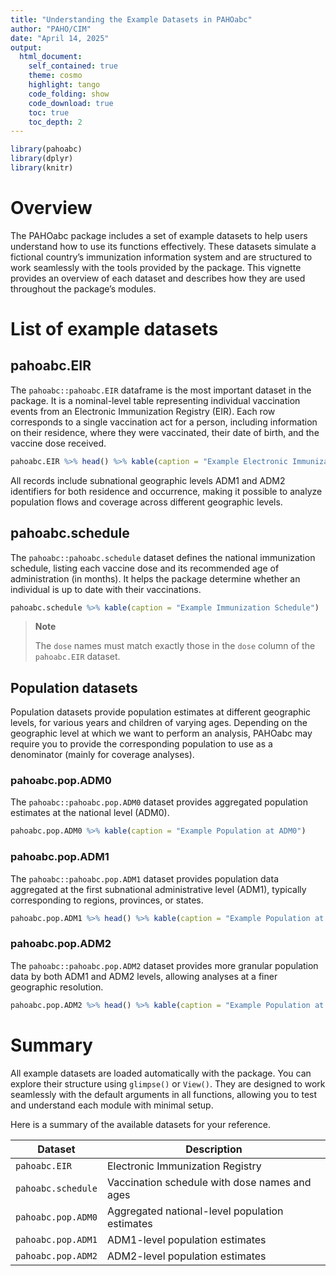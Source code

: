 ```yaml
---
title: "Understanding the Example Datasets in PAHOabc"
author: "PAHO/CIM"
date: "April 14, 2025"
output: 
  html_document:
    self_contained: true
    theme: cosmo
    highlight: tango
    code_folding: show
    code_download: true
    toc: true
    toc_depth: 2
---
```


```r
library(pahoabc)
library(dplyr)
library(knitr)
```

# Overview

The PAHOabc package includes a set of example datasets to help users understand how to use its functions effectively. These datasets simulate a fictional country's immunization information system and are structured to work seamlessly with the tools provided by the package. This vignette provides an overview of each dataset and describes how they are used throughout the package's modules.

# List of example datasets

## pahoabc.EIR

The `pahoabc::pahoabc.EIR` dataframe is the most important dataset in the package. It is a nominal-level table representing individual vaccination events from an Electronic Immunization Registry (EIR). Each row corresponds to a single vaccination act for a person, including information on their residence, where they were vaccinated, their date of birth, and the vaccine dose received.

```r
pahoabc.EIR %>% head() %>% kable(caption = "Example Electronic Immunization Registry")
```

All records include subnational geographic levels ADM1 and ADM2 identifiers for both residence and occurrence, making it possible to analyze population flows and coverage across different geographic levels.

## pahoabc.schedule

The `pahoabc::pahoabc.schedule` dataset defines the national immunization schedule, listing each vaccine dose and its recommended age of administration (in months). It helps the package determine whether an individual is up to date with their vaccinations.

```r
pahoabc.schedule %>% kable(caption = "Example Immunization Schedule")
```

> **Note**
> 
> The `dose` names must match exactly those in the `dose` column of the `pahoabc.EIR` dataset.

## Population datasets

Population datasets provide population estimates at different geographic levels, for various years and children of varying ages. Depending on the geographic level at which we want to perform an analysis, PAHOabc may require you to provide the corresponding population to use as a denominator (mainly for coverage analyses).

### pahoabc.pop.ADM0

The `pahoabc::pahoabc.pop.ADM0` dataset provides aggregated population estimates at the national level (ADM0).

```r
pahoabc.pop.ADM0 %>% kable(caption = "Example Population at ADM0")
```

### pahoabc.pop.ADM1

The `pahoabc::pahoabc.pop.ADM1` dataset provides population data aggregated at the first subnational administrative level (ADM1), typically corresponding to regions, provinces, or states.

```r
pahoabc.pop.ADM1 %>% head() %>% kable(caption = "Example Population at ADM1")
```

### pahoabc.pop.ADM2

The `pahoabc::pahoabc.pop.ADM2` dataset provides more granular population data by both ADM1 and ADM2 levels, allowing analyses at a finer geographic resolution.

```r
pahoabc.pop.ADM2 %>% head() %>% kable(caption = "Example Population at ADM2")
```

# Summary

All example datasets are loaded automatically with the package. You can explore their structure using `glimpse()` or `View()`. They are designed to work seamlessly with the default arguments in all functions, allowing you to test and understand each module with minimal setup.

Here is a summary of the available datasets for your reference.

| Dataset             | Description                                                   |
|---------------------|---------------------------------------------------------------|
| `pahoabc.EIR`       | Electronic Immunization Registry                              |
| `pahoabc.schedule`  | Vaccination schedule with dose names and ages                 |
| `pahoabc.pop.ADM0`  | Aggregated national-level population estimates                |
| `pahoabc.pop.ADM1`  | ADM1-level population estimates                               |
| `pahoabc.pop.ADM2`  | ADM2-level population estimates                               |

